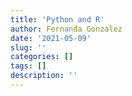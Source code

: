 ```yaml
---
title: 'Python and R'
author: Fernanda Gonzalez
date: '2021-05-09'
slug: ''
categories: []
tags: []
description: ''
---
```

